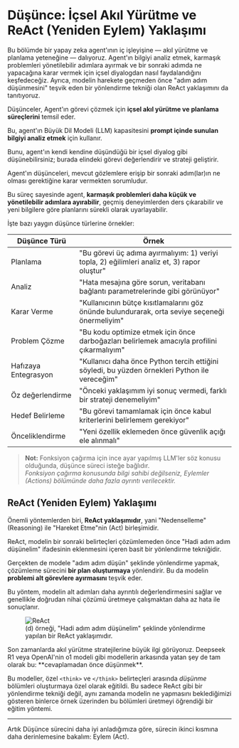 # Düşünce: İçsel Akıl Yürütme ve ReAct (Yeniden Eylem) Yaklaşımı

<Tip> 
Bu bölümde bir yapay zeka agent'ının iç işleyişine — akıl yürütme ve planlama yeteneğine — dalıyoruz. Agent'ın bilgiyi analiz etmek, karmaşık problemleri yönetilebilir adımlara ayırmak ve bir sonraki adımda ne yapacağına karar vermek için içsel diyalogdan nasıl faydalandığını keşfedeceğiz. Ayrıca, modelin harekete geçmeden önce "adım adım düşünmesini" teşvik eden bir yönlendirme tekniği olan ReAct yaklaşımını da tanıtıyoruz.
</Tip>

Düşünceler, Agent'ın görevi çözmek için **içsel akıl yürütme ve planlama süreçlerini** temsil eder.

Bu, agent'ın Büyük Dil Modeli (LLM) kapasitesini **prompt içinde sunulan bilgiyi analiz etmek** için kullanır.

Bunu, agent'ın kendi kendine düşündüğü bir içsel diyalog gibi düşünebilirsiniz; burada elindeki görevi değerlendirir ve strateji geliştirir.

Agent'ın düşünceleri, mevcut gözlemlere erişip bir sonraki adım(lar)ın ne olması gerektiğine karar vermekten sorumludur.

Bu süreç sayesinde agent, **karmaşık problemleri daha küçük ve yönetilebilir adımlara ayırabilir**, geçmiş deneyimlerden ders çıkarabilir ve yeni bilgilere göre planlarını sürekli olarak uyarlayabilir.

İşte bazı yaygın düşünce türlerine örnekler:

| Düşünce Türü        | Örnek |
|---------------------|-------|
| Planlama            | "Bu görevi üç adıma ayırmalıyım: 1) veriyi topla, 2) eğilimleri analiz et, 3) rapor oluştur" |
| Analiz              | "Hata mesajına göre sorun, veritabanı bağlantı parametrelerinde gibi görünüyor" |
| Karar Verme         | "Kullanıcının bütçe kısıtlamalarını göz önünde bulundurarak, orta seviye seçeneği önermeliyim" |
| Problem Çözme       | "Bu kodu optimize etmek için önce darboğazları belirlemek amacıyla profilini çıkarmalıyım" |
| Hafızaya Entegrasyon| "Kullanıcı daha önce Python tercih ettiğini söyledi, bu yüzden örnekleri Python ile vereceğim" |
| Öz değerlendirme          | "Önceki yaklaşımım iyi sonuç vermedi, farklı bir strateji denemeliyim" |
| Hedef Belirleme     | "Bu görevi tamamlamak için önce kabul kriterlerini belirlemem gerekiyor" |
| Önceliklendirme     | "Yeni özellik eklemeden önce güvenlik açığı ele alınmalı" |

> **Not:** Fonksiyon çağırma için ince ayar yapılmış LLM'ler söz konusu olduğunda, düşünce süreci isteğe bağlıdır.  
> *Fonksiyon çağırma konusunda bilgi sahibi değilseniz, Eylemler (Actions) bölümünde daha fazla ayrıntı verilecektir.*

## ReAct (Yeniden Eylem) Yaklaşımı

Önemli yöntemlerden biri, **ReAct yaklaşımıdır**, yani "Nedenselleme" (Reasoning) ile "Hareket Etme"nin (Act) birleşimidir.

ReAct, modelin bir sonraki belirteçleri çözümlemeden önce "Hadi adım adım düşünelim" ifadesinin eklenmesini içeren basit bir yönlendirme tekniğidir.

Gerçekten de modele "adım adım düşün" şeklinde yönlendirme yapmak, çözümleme sürecini **bir plan oluşturmaya** yönlendirir. Bu da modelin **problemi alt görevlere ayırmasını** teşvik eder.

Bu yöntem, modelin alt adımları daha ayrıntılı değerlendirmesini sağlar ve genellikle doğrudan nihai çözümü üretmeye çalışmaktan daha az hata ile sonuçlanır.

<figure>
<img src="https://huggingface.co/datasets/agents-course/course-images/resolve/main/en/unit1/ReAct.png" alt="ReAct"/>
<figcaption>(d) örneği, "Hadi adım adım düşünelim" şeklinde yönlendirme yapılan bir ReAct yaklaşımıdır.
</figcaption>
</figure>

<Tip>
Son zamanlarda akıl yürütme stratejilerine büyük ilgi görüyoruz. Deepseek R1 veya OpenAI'nin o1 modeli gibi modellerin arkasında yatan şey de tam olarak bu: **cevaplamadan önce düşünmek**.

Bu modeller, özel `<think>` ve `</think>` belirteçleri arasında _düşünme_ bölümleri oluşturmaya özel olarak eğitildi. Bu sadece ReAct gibi bir yönlendirme tekniği değil, aynı zamanda modelin ne yapmasını beklediğimizi gösteren binlerce örnek üzerinden bu bölümleri üretmeyi öğrendiği bir eğitim yöntemi.
</Tip>

--- 
Artık Düşünce sürecini daha iyi anladığımıza göre, sürecin ikinci kısmına daha derinlemesine bakalım: Eylem (Act).
